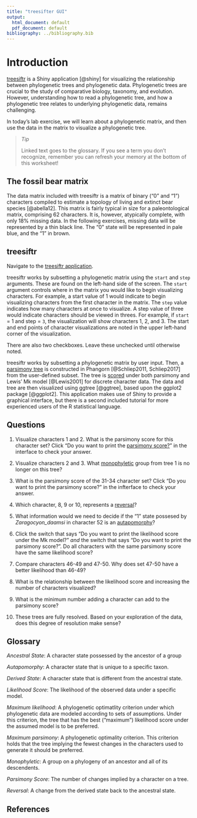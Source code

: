 ```yaml
---
title: "treesifter GUI"
output:
  html_document: default
  pdf_document: default
bibliography: ../bibliography.bib
---
```

# Introduction

[treesiftr](https://wrightaprilm.shinyapps.io/treesiftr_app/) is a Shiny application [@shiny] for visualizing the relationship between phylogenetic trees and phylogenetic data. Phylogenetic trees are crucial to the study of comparative biology, taxonomy, and evolution. However, understanding how to read a phylogenetic tree, and how a phylogenetic tree relates to underlying phylogenetic data, remains challenging.

In today's lab exercise, we will learn about a phylogenetic matrix, and then use the data in the matrix to visualize a phylogenetic tree.

> *Tip*
>
> Linked text goes to the glossary. If you see a term you don't recognize, remember
> you can refresh your memory at the bottom of this worksheet!

## The fossil bear matrix

The data matrix included with treesiftr is a matrix of binary ("0" and "1") characters compiled to estimate a topology of living and extinct bear species [@abella12]. This matrix is fairly typical in size for a paleontological matrix, comprising 62 characters. It is, however, atypically complete, with only 18% missing data. In the following exercises, missing data will be represented by a thin black line. The "0" state will be represented in pale blue, and the "1" in brown.

## treesiftr

Navigate to the [treesiftr application](https://wrightaprilm.shinyapps.io/treesiftr_app/).

treesiftr works by subsetting a phylogenetic matrix using the `start` 
and `step` arguments. These are found on the left-hand side of the screen.
The `start` argument controls where in the matrix you would like to begin visualizing characters. For example, a start value of 1 would indicate to begin visualizing characters from the first character in the matrix. The `step` value indicates how 
many characters at once to visualize. A step value of three would indicate characters 
should be viewed in threes. For example, if `start` = 1 and step = `3`, the visualization will show characters 1, 2, and 3. The start and end points of character visualizations are noted in the upper left-hand corner of the visualization.

There are also two checkboxes. Leave these unchecked until otherwise noted.

treesiftr works by subsetting a phylogenetic matrix by user input. Then, a [parsimony tree](#glossary) is constructed in Phangorn [@Schliep2011, Schliep2017] from the user-defined subset. The tree is [scored](#glossary) under both parsimony and Lewis' Mk model [@Lewis2001] for discrete character data. The data and tree are then visualized using ggtree [@ggtree], based upon the ggplot2 package [@ggplot2]. This application makes use of Shiny to provide a graphical interface, but there is a second included tutorial for more experienced users of the R statistical language.

## Questions

1. Visualize characters 1 and 2. What is the parsimony score for this character set? Click "Do you want to print the [parsimony score?](#glossary)" in the interface to check your answer.

2. Visualize characters 2 and 3. What [monophyletic](#glossary) group from tree 1 is no longer on this tree? 

3. What is the parsimony score of the 31-34 character set? Click "Do you want to print the parsimony score?" in the infterface to check your answer.
 
4. Which character, 8, 9 or 10, represents a [reversal](#glossary)?

5. What information would we need to decide if the "1" state possesed by _Zaragocyon_daamsi_  in character 52 is an [autapomorphy](#glossary)? 

6. Click the switch that says "Do you want to print the likelihood score under the Mk model?" _and_ the switch that says "Do you want to print the parsimony score?". Do all characters with the same parsimony score have the same likelihood score? 

7. Compare characters 46-49 and 47-50. Why does set 47-50 have a better likelihood than 46-49? 

8. What is the relationship between the likelihood score and increasing the number of characters visualized? 

9. What is the minimum number adding a character can add to the parsimony score?

10. These trees are fully resolved. Based on your exploration of the data, does this degree of resolution make sense?

## Glossary

_Ancestral State_: A character state possessed by the ancestor of a group

_Autapomorphy_: A character state that is unique to a specific taxon.

_Derived State_: A character state that is different from the ancestral state.

_Likelihood Score_: The likelihood of the observed data under a specific 
model.

_Maximum likelihood_: A phylogenetic optimatlity criterion under which phylogenetic
data are modeled according to sets of assumptions. Under this criterion, the tree
that has the best ("maximum") likelihood score under the assumed model is to be preferred.

_Maximum parsimony_: A phylogenetic optimality criterion. This criterion holds 
that the tree implying the fewest changes in the characters used to generate it
should be preferred.

_Monophyletic_: A group on a phylogeny of an ancestor and all of its descendents.

_Parsimony Score_: The number of changes implied by a character on a tree.

_Reversal_: A change from the derived state back to the ancestral state.


## References
